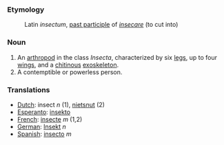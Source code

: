 ===Etymology===

:Latin ''insectum'', [[past participle]] of ''[[insecare]]'' (to cut into)

===Noun===

#An [[arthropod]] in the class ''Insecta'', characterized by six [[leg]]s, up to four [[wing]]s, and a [[chitin]]ous [[exoskeleton]].
#A contemptible or powerless person.

===Translations===
*[[Dutch]]: insect ''n'' (1), [[nietsnut]] (2)
*[[Esperanto]]: [[insekto]]
*[[French]]: [[insecte]] ''m'' (1,2)
*[[German]]: [[Insekt]] ''n''
*[[Spanish]]: [[insecto]] ''m''